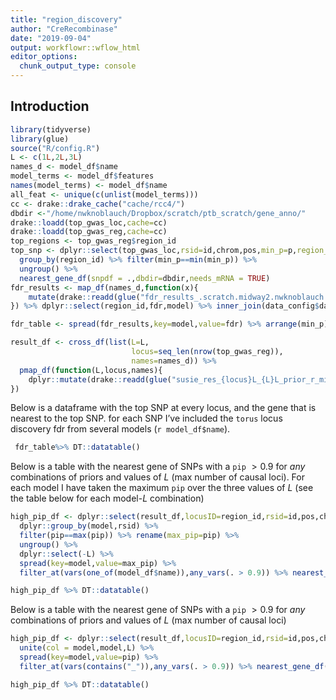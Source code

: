 ```yaml
---
title: "region_discovery"
author: "CreRecombinase"
date: "2019-09-04"
output: workflowr::wflow_html
editor_options:
  chunk_output_type: console
---
```


## Introduction



```r
library(tidyverse)
library(glue)
source("R/config.R")
L <- c(1L,2L,3L)
names_d <- model_df$name
model_terms <- model_df$features
names(model_terms) <- model_df$name
all_feat <- unique(c(unlist(model_terms)))
cc <- drake::drake_cache("cache/rcc4/")
dbdir <-"/home/nwknoblauch/Dropbox/scratch/ptb_scratch/gene_anno/"
drake::loadd(top_gwas_loc,cache=cc)
drake::loadd(top_gwas_reg,cache=cc)
top_regions <- top_gwas_reg$region_id
top_snp <- dplyr::select(top_gwas_loc,rsid=id,chrom,pos,min_p=p,region_id=region_id) %>% dplyr::mutate(region_id=as.integer(as.numeric(region_id))) %>%
  group_by(region_id) %>% filter(min_p==min(min_p)) %>% 
  ungroup() %>% 
  nearest_gene_df(snpdf = .,dbdir=dbdir,needs_mRNA = TRUE)
fdr_results <- map_df(names_d,function(x){
    mutate(drake::readd(glue("fdr_results_.scratch.midway2.nwknoblauch.ptb_scratch.{x}.txt.gz"),character_only = T,cache=cc),model=x)
}) %>% dplyr::select(region_id,fdr,model) %>% inner_join(data_config$data$ld_df) %>% inner_join(top_snp)

fdr_table <- spread(fdr_results,key=model,value=fdr) %>% arrange(min_p)

result_df <- cross_df(list(L=L,
                           locus=seq_len(nrow(top_gwas_reg)),
                           names=names_d)) %>% 
  pmap_df(function(L,locus,names){
    dplyr::mutate(drake::readd(glue("susie_res_{locus}L_{L}L_prior_r_mix_results_.scratch.midway2.nwknoblauch.ptb_scratch.{names}.txt.gz"),character_only = T,cache=cc)$df,L=L,locus=locus,model=names)
})

```


Below is a dataframe with the top SNP at every locus, and the gene that is nearest to the top SNP.  for each SNP I've included the `torus` locus discovery fdr from several models (`r model_df$name`).
```r
 fdr_table%>% DT::datatable()
```

Below is a table with the nearest gene of SNPs with a `pip` $\gt 0.9$ for _any_ combinations of priors and values of $L$ (max number of causal loci).  For each model I have taken the maximum `pip` over the three values of $L$ (see the table below for each model-$L$ combination)

```r
high_pip_df <- dplyr::select(result_df,locusID=region_id,rsid=id,pos,chrom,p,pip,L,model) %>% 
  dplyr::group_by(model,rsid) %>% 
  filter(pip==max(pip)) %>% rename(max_pip=pip) %>% 
  ungroup() %>% 
  dplyr::select(-L) %>% 
  spread(key=model,value=max_pip) %>% 
  filter_at(vars(one_of(model_df$name)),any_vars(. > 0.9)) %>% nearest_gene_df(snpdf = .,dbdir=dbdir)

high_pip_df %>% DT::datatable()
```






Below is a table with the nearest gene of SNPs with a `pip` $\gt 0.9$ for _any_ combinations of priors and values of $L$ (max number of causal loci)

```r

high_pip_df <- dplyr::select(result_df,locusID=region_id,rsid=id,pos,chrom,p,pip,L,model) %>% 
  unite(col = model,model,L) %>% 
  spread(key=model,value=pip) %>% 
  filter_at(vars(contains("_")),any_vars(. > 0.9)) %>% nearest_gene_df(snpdf = .,dbdir=dbdir)

high_pip_df %>% DT::datatable()
```



